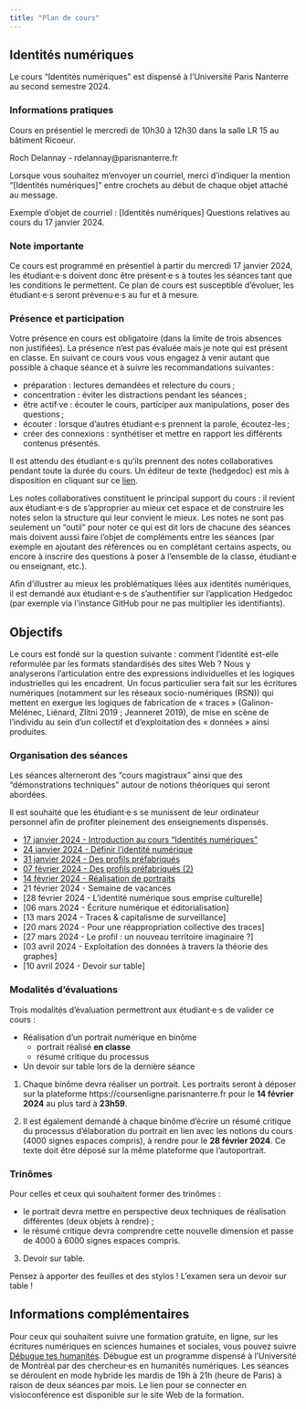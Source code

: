 ```yaml
---
title: "Plan de cours"
---
```


## Identités numériques

Le cours "Identités numériques" est dispensé à l'Université Paris Nanterre au second semestre 2024.

### Informations pratiques

Cours en présentiel le mercredi de 10h30 à 12h30 dans la salle LR 15 au bâtiment Ricoeur.  

Roch Delannay - rdelannay@parisnanterre.fr

::: {.callout-note}

Lorsque vous souhaitez m'envoyer un courriel, merci d'indiquer la mention "\[Identités numériques\]" entre crochets au début de chaque objet attaché au message. 

Exemple d'objet de courriel : \[Identités numériques\] Questions relatives au cours du 17 janvier 2024.

:::

### Note importante

Ce cours est programmé en présentiel à partir du mercredi 17 janvier 2024, les étudiant·e·s doivent donc être présent·e·s à toutes les séances tant que les conditions le permettent. Ce plan de cours est susceptible d’évoluer, les étudiant·e·s seront prévenu·e·s au fur et à mesure.

### Présence et participation 

Votre présence en cours est obligatoire (dans la limite de trois absences non justifiées). La présence n’est pas évaluée mais je note qui est présent en classe. En suivant ce cours vous vous engagez à venir autant que possible à chaque séance et à suivre les recommandations suivantes :

- préparation : lectures demandées et relecture du cours ;
- concentration : éviter les distractions pendant les séances ;
- être actif·ve : écouter le cours, participer aux manipulations, poser des questions ;
- écouter : lorsque d’autres étudiant·e·s prennent la parole, écoutez-les ;
- créer des connexions : synthétiser et mettre en rapport les différents contenus présentés.

::: {.callout-note}

Il est attendu des étudiant·e·s qu'ils prennent des notes collaboratives pendant toute la durée du cours. Un éditeur de texte (hedgedoc) est mis à disposition en cliquant sur ce [lien](https://demo.hedgedoc.org/R8VtjHp7SBikJw9USC-JuA#).

Les notes collaboratives constituent le principal support du cours : il revient aux étudiant·e·s de s'approprier au mieux cet espace et de construire les notes selon la structure qui leur convient le mieux. Les notes ne sont pas seulement un "outil" pour noter ce qui est dit lors de chacune des séances mais doivent aussi faire l'objet de compléments entre les séances (par exemple en ajoutant des références ou en complétant certains aspects, ou encore à inscrire des questions à poser à l'ensemble de la classe, étudiant·e ou enseignant, etc.).

::: {.callout-important collapse="true"}

Afin d'illustrer au mieux les problématiques liées aux identités numériques, il est demandé aux étudiant·e·s de s'authentifier sur l'application Hedgedoc (par exemple via l'instance GitHub pour ne pas multiplier les identifiants).

:::

:::

## Objectifs

Le cours est fondé sur la question suivante : comment l’identité est-elle reformulée par les formats
standardisés des sites Web ?
Nous y analyserons l’articulation entre des expressions individuelles et les logiques industrielles qui les
encadrent. Un focus particulier sera fait sur les écritures numériques (notamment sur les réseaux socio-numériques (RSN)) qui mettent en exergue les logiques de fabrication de « traces » (Galinon-Mélénec, Liénard, Zlitni 2019 ; Jeanneret 2019), de mise en scène de l’individu au sein d’un collectif et d’exploitation des « données » ainsi produites.


### Organisation des séances

Les séances alterneront des "cours magistraux" ainsi que des "démonstrations techniques" autour de notions théoriques qui seront abordées. 

Il est souhaité que les étudiant·e·s se munissent de leur ordinateur personnel afin de profiter pleinement des enseignements dispensés.

- [17 janvier 2024 - Introduction au cours "Identités numériques"](posts/170124.qmd)
- [24 janvier 2024 - Définir l'identité numérique](posts/240124.qmd)
- [31 janvier 2024 - Des profils préfabriqués](posts/310124.qmd)
- [07 février 2024 - Des profils préfabriqués (2)](posts/070224.qmd)
- [14 février 2024 - Réalisation de portraits](posts/140224.qmd)
- 21 février 2024 - Semaine de vacances
- [28 février 2024 - L'identité numérique sous emprise culturelle]<!-- (posts/280224.qmd) -->
- [06 mars 2024 - Écriture numérique et éditorialisation]<!-- (posts/060324.qmd) -->
- [13 mars 2024 - Traces & capitalisme de surveillance]<!-- (posts/130324.qmd) -->
- [20 mars 2024 - Pour une réappropriation collective des traces]<!-- (posts/200324.qmd) -->
- [27 mars 2024 - Le profil : un nouveau territoire imaginaire ?]<!-- (posts/270324.qmd) -->
- [03 avril 2024 - Exploitation des données à travers la théorie des graphes]<!-- (posts/030424.qmd) -->
- [10 avril 2024 - Devoir sur table]<!-- (posts/100424.qmd) -->

### Modalités d'évaluations

Trois modalités d'évaluation permettront aux étudiant·e·s de valider ce cours : 

- Réalisation d'un portrait numérique en binôme 
    - portrait réalisé **en classe**
    - résumé critique du processus
- Un devoir sur table lors de la dernière séance

1. Chaque binôme devra réaliser un portrait. Les portraits seront à déposer sur la plateforme https://coursenligne.parisnanterre.fr pour le **14 février 2024** au plus tard à **23h59**.

2. Il est également demandé à chaque binôme d'écrire un résumé critique du processus d'élaboration du portrait en lien avec les notions du cours (4000 signes espaces compris), à rendre pour le **28 février 2024**. Ce texte doit être déposé sur la même plateforme que l'autoportrait.

::: {.callout-important}

### Trinômes

Pour celles et ceux qui souhaitent former des trinômes : 

- le portrait devra mettre en perspective deux techniques de réalisation différentes (deux objets à rendre) ;
- le résumé critique devra comprendre cette nouvelle dimension et passe de 4000 à 6000 signes espaces compris.

:::

3. Devoir sur table.

::: {.callout-warning}

Pensez à apporter des feuilles et des stylos ! L'examen sera un devoir sur table !

:::

## Informations complémentaires

Pour ceux qui souhaitent suivre une formation gratuite, en ligne, sur les écritures numériques en sciences humaines et sociales, vous pouvez suivre [Débugue tes humanités](https://debugue.ecrituresnumeriques.ca/). Débugue est un programme dispensé à l'Université de Montréal par des chercheur·es en humanités numériques. Les séances se déroulent en mode hybride les mardis de 19h à 21h (heure de Paris) à raison de deux séances par mois. Le lien pour se connecter en visioconférence est disponible sur le site Web de la formation.